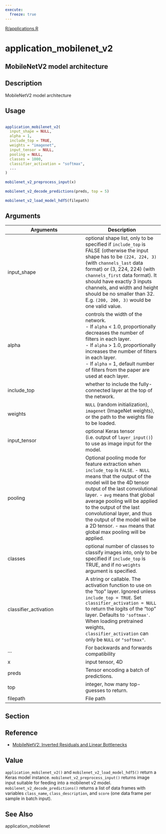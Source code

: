 ```yaml
---
execute:
  freeze: true
---
```


[R/applications.R](https://github.com/rstudio/keras//blob/main/R/applications.R#L544) 

# application_mobilenet_v2

## MobileNetV2 model architecture

## Description
 MobileNetV2 model architecture 


## Usage
```r
 
application_mobilenet_v2( 
  input_shape = NULL, 
  alpha = 1, 
  include_top = TRUE, 
  weights = "imagenet", 
  input_tensor = NULL, 
  pooling = NULL, 
  classes = 1000, 
  classifier_activation = "softmax", 
  ... 
) 
 
mobilenet_v2_preprocess_input(x) 
 
mobilenet_v2_decode_predictions(preds, top = 5) 
 
mobilenet_v2_load_model_hdf5(filepath) 
```

## Arguments
|Arguments|Description|
|---|---|
| input_shape | optional shape list, only to be specified if `include_top` is FALSE (otherwise the input shape has to be `(224, 224, 3)` (with `channels_last` data format) or (3, 224, 224) (with `channels_first` data format). It should have exactly 3 inputs channels, and width and height should be no smaller than 32. E.g. `(200, 200, 3)` would be one valid value. |
| alpha | controls the width of the network.  <br>- If `alpha` < 1.0, proportionally decreases the number of filters in each layer. <br>- If `alpha` > 1.0, proportionally increases the number of filters in each layer. <br>- If `alpha` = 1, default number of filters from the paper are used at each layer.  |
| include_top | whether to include the fully-connected layer at the top of the network. |
| weights | `NULL` (random initialization), `imagenet` (ImageNet weights), or the path to the weights file to be loaded. |
| input_tensor | optional Keras tensor (i.e. output of `layer_input()`) to use as image input for the model. |
| pooling | Optional pooling mode for feature extraction when `include_top` is `FALSE`. - `NULL` means that the output of the model will be the 4D tensor output of the last convolutional layer. - `avg` means that global average pooling will be applied to the output of the last convolutional layer, and thus the output of the model will be a 2D tensor. - `max` means that global max pooling will be applied. |
| classes | optional number of classes to classify images into, only to be specified if `include_top` is TRUE, and if no `weights` argument is specified. |
| classifier_activation | A string or callable. The activation function to use on the "top" layer. Ignored unless `include_top = TRUE`. Set `classifier_activation = NULL` to return the logits of the "top" layer. Defaults to `'softmax'`. When loading pretrained weights, `classifier_activation` can only be `NULL` or `"softmax"`. |
| ... | For backwards and forwards compatibility |
| x | input tensor, 4D |
| preds | Tensor encoding a batch of predictions. |
| top | integer, how many top-guesses to return. |
| filepath | File path |


## Section

## Reference

   

- [MobileNetV2: Inverted Residuals and Linear Bottlenecks](https://arxiv.org/abs/1801.04381) 

 

## Value
 `application_mobilenet_v2()` and `mobilenet_v2_load_model_hdf5()` return a Keras model instance. `mobilenet_v2_preprocess_input()` returns image input suitable for feeding into a mobilenet v2 model. `mobilenet_v2_decode_predictions()` returns a list of data frames with variables `class_name`, `class_description`, and `score` (one data frame per sample in batch input). 



## See Also
 application_mobilenet 

